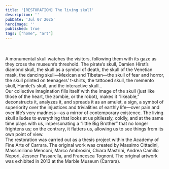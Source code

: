 ```yaml
---
title: '[RESTORATION] The living skull'
description: ''
pubDate: 'Jul 07 2025'
heroImage: ''
published: true
tags: ["home", "art"]
---
```



<IframeWithShadow 
  src="
    https://player.vimeo.com/video/1126554997?badge=0&amp;autopause=0&amp;player_id=0&amp;app_id=58479&amp;autoplay=1&amp;muted=1&amp;loop=1
  " 
  alt="Living skull" 
/>

<br />
<br />
<Paragraph>
A monumental skull watches the visitors, following them with its gaze as they cross the museum’s threshold. The pirate’s skull, Damien Hirst’s diamond skull, the skull as a symbol of death, the skull of the Venetian mask, the dancing skull—Mexican and Tibetan—the skull of fear and horror, the skull printed on teenagers’ t-shirts, the tattooed skull, the memento skull, Hamlet’s skull, and the interactive skull…
</Paragraph>

<br />
<ImageWithShadow src="/images/exps/teschio/25-03-04_teschio_002.webp"></ImageWithShadow>

<Paragraph>
Our collective imagination fills itself with the image of the skull (just like those of the heart, the zombie, or the robot), makes it “likeable,” deconstructs it, analyzes it, and spreads it as an amulet, a sign, a symbol of superiority over the injustices and trivialities of earthly life—over pain and over life’s very madness—as a mirror of contemporary existence. The living skull alludes to everything that looks at us pitilessly, coldly, and at the same time plays with us, impersonating a “little Big Brother” that no longer frightens us; on the contrary, it flatters us, allowing us to see things from its own point of view.
</Paragraph>

<div>
  <Swiper 
    images={[
      "/images/exps/teschio/archivio/realizzo_teschio_1.webp",
      "/images/exps/teschio/archivio/realizzo_teschio_2.webp",
      "/images/exps/teschio/archivio/teschio_museo_marmo_1.webp",
      "/images/exps/teschio/archivio/teschio_museo_marmo_2.webp",
      "/images/exps/teschio/archivio/teschio_museo_marmo_3.webp",
      "/images/exps/teschio/archivio/teschio_tacca_IMG771_b.webp",
      "/images/exps/teschio/archivio/teschio_tacca_IMG773_b.webp",
    ]} 
    delay={5000} 
    maxWidth="800px" 
    maxHeight="300px"
  />
</div>

<Paragraph>
The restoration was carried out as a thesis project within the Academy of Fine Arts of Carrara. The original work was created by Massimo Cittadini, Massimiliano Menconi, Marco Ambrosini, Chiara Mastrini, Andrea Camillo Nepori, Jessner Passarella, and Francesca Tognoni. The original artwork was exhibited in 2013 at the Marble Museum (Carrara).
</Paragraph>

<div>
  <Swiper 
    images={[
      "/images/exps/teschio/25-03-04_teschio_003.webp",
      "/images/exps/teschio/25-03-04_teschio_001.webp",
      "/images/exps/teschio/25-03-04_teschio_004.webp",
      "/images/exps/teschio/25-03-04_teschio_005.webp",
    ]} 
    delay={5000} 
    maxWidth="600px"
    maxHeight="450px"
  />
</div>
